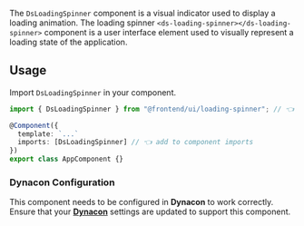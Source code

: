 

The `DsLoadingSpinner` component is a visual indicator used to display a loading animation.
The loading spinner `<ds-loading-spinner></ds-loading-spinner>` component is a user interface element used to visually represent a loading state of the application.

<Canvas of={LoadingSpinnerStories.Default}></Canvas>

## Usage

Import `DsLoadingSpinner` in your component.

```ts
import { DsLoadingSpinner } from "@frontend/ui/loading-spinner"; // 👈 add to file imports

@Component({
  template: `...`
  imports: [DsLoadingSpinner] // 👈 add to component imports
})
export class AppComponent {}

```

### Dynacon Configuration

This component needs to be configured in **Dynacon** to work correctly. Ensure that your [**Dynacon**](https://admin.dynacon.prod.env.works/services/198137/features/198454/keys/440017/valuematrix?_matchAncestors=true) settings are updated to support this component.
